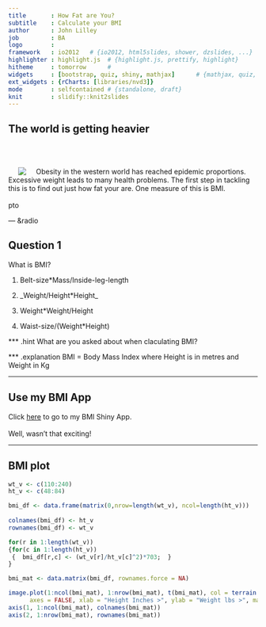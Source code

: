 ```yaml
---
title       : How Fat are You?
subtitle    : Calculate your BMI
author      : John Lilley
job         : BA
logo        :
framework   : io2012   # {io2012, html5slides, shower, dzslides, ...}
highlighter : highlight.js  # {highlight.js, prettify, highlight}
hitheme     : tomorrow      # 
widgets     : [bootstrap, quiz, shiny, mathjax]      # {mathjax, quiz, bootstrap}
ext_widgets : {rCharts: [libraries/nvd3]}
mode        : selfcontained # {standalone, draft}
knit        : slidify::knit2slides
---
```


## The world is getting heavier

<br>
<br>
<p style='text-align: left;'>
<IMG style="margin: 0px 20px" BORDER="0" ALIGN="Left" SRC="guy_bike.png"> Obesity in the western world has reached epidemic proportions. Excessive weight leads to many health problems. The first step in tackling this is to find out just how fat your are. One measure of this is BMI.  <br><br> pto
</p>


--- &radio 

## Question 1

 What is BMI?

1. Belt-size*Mass/Inside-leg-length

2. _Weight/Height*Height_

3. Weight*Weight/Height

4. Waist-size/(Weight*Height)

*** .hint 
What are you asked about when claculating BMI?

*** .explanation 
BMI = Body Mass Index where Height is in metres and Weight in Kg

---

## Use my BMI App

Click <a href="https://johnmlilley.shinyapps.io/App1/">here</a> to go to my BMI Shiny App.
<br><br>
Well, wasn't that exciting!

---
## BMI plot

```r
wt_v <- c(110:240)
ht_v <- c(48:84)

bmi_df <- data.frame(matrix(0,nrow=length(wt_v), ncol=length(ht_v)))
                     
colnames(bmi_df) <- ht_v
rownames(bmi_df) <- wt_v

for(r in 1:length(wt_v))
{for(c in 1:length(ht_v))
 {  bmi_df[r,c] <- (wt_v[r]/ht_v[c]^2)*703;  }
}

bmi_mat <- data.matrix(bmi_df, rownames.force = NA)

image.plot(1:ncol(bmi_mat), 1:nrow(bmi_mat), t(bmi_mat), col = terrain.colors(80), 
      axes = FALSE, xlab = "Height Inches >", ylab = "Weight lbs >", main = "BMI v Heigh & Weight")
axis(1, 1:ncol(bmi_mat), colnames(bmi_mat))
axis(2, 1:nrow(bmi_mat), rownames(bmi_mat))

```











